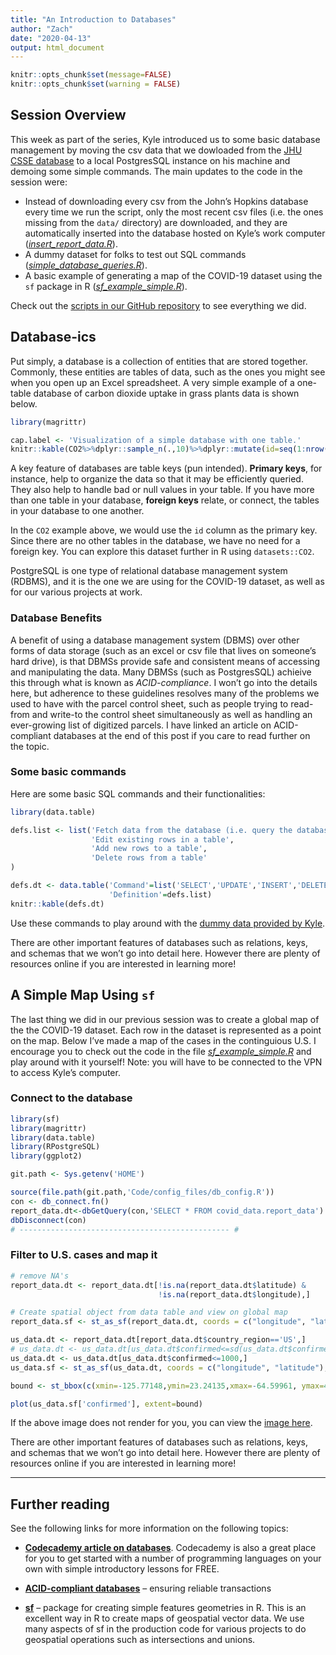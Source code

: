 ```yaml
---
title: "An Introduction to Databases"
author: "Zach"
date: "2020-04-13"
output: html_document
---
```

    
    
```r
knitr::opts_chunk$set(message=FALSE)
knitr::opts_chunk$set(warning = FALSE)
```

## Session Overview
This week as part of the series, Kyle introduced us to some basic database management
by moving the csv data that we dowloaded from the [JHU CSSE database](https://github.com/CSSEGISandData/COVID-19) 
to a local PostgresSQL instance on his machine and demoing some simple commands.  The main 
updates to the code in the session were:

* Instead of downloading every csv from the John's Hopkins database every time we
run the script, only the most recent csv files (i.e. the ones missing from the `data/` directory) are downloaded, and they are automatically inserted into the database hosted on Kyle's work computer ([*insert_report_data.R*](https://github.com/H4estu/COVID19-Data-Exploration/blob/master/scripts/R/session2/insert_report_data.R)).
* A dummy dataset for folks to test out SQL commands ([*simple_database_queries.R*](https://github.com/H4estu/COVID19-Data-Exploration/blob/master/scripts/R/session2/simple_database_queries.R)).
* A basic example of generating a map of the COVID-19 dataset using the `sf` package in R ([*sf_example_simple.R*](https://github.com/H4estu/COVID19-Data-Exploration/blob/master/scripts/R/session2/sf_example_simple.R)).

Check out the [scripts in our GitHub repository](https://github.com/H4estu/COVID19-Data-Exploration/tree/Rmarkdown/scripts/R/session2)
to see everything we did.  

## Database-ics
Put simply, a database is a collection of entities that are stored together.
Commonly, these entities are tables of data, such as the ones you might see
when you open up an Excel spreadsheet.  A very simple example of a one-table database
of carbon dioxide uptake in grass plants data is shown below.

```r
library(magrittr)

cap.label <- 'Visualization of a simple database with one table.'
knitr::kable(CO2%>%dplyr::sample_n(.,10)%>%dplyr::mutate(id=seq(1:nrow(.))), caption=cap.label)
```

A key feature of databases are table keys (pun intended).  **Primary keys**, for instance, 
help to organize the data so that it may be efficiently queried.  They also help
to handle bad or null values in your table.  If you have more than one table
in your database, **foreign keys** relate, or connect, the tables in your database
to one another.  

In the `CO2` example above, we would use the `id` column as the primary key.  Since
there are no other tables in the database, we have no need for a foreign key.  You 
can explore this dataset further in R using `datasets::CO2`.


PostgreSQL is one type of relational database management system (RDBMS), and
it is the one we are using for the COVID-19 dataset, as well as for our various projects at work.  

### Database Benefits 
A benefit of using a database management system (DBMS) over other forms of data storage (such as an excel 
or csv file that lives on someone's hard drive), is that DBMSs provide safe 
and consistent means of accessing and manipulating the data.  Many DBMSs (such as PostgresSQL) achieive 
this through what is known as *ACID-compliance*.  I won't go into the details here,
but adherence to these guidelines resolves many of the problems we used to have with
the parcel control sheet, such as people trying to read-from and write-to the control
sheet simultaneously as well as handling an ever-growing list of digitized parcels.  I have
linked an article on ACID-compliant databases at the end of this post if you care
to read further on the topic.

### Some basic commands
Here are some basic SQL commands and their functionalities:
```r
library(data.table)

defs.list <- list('Fetch data from the database (i.e. query the database)',
                  'Edit existing rows in a table',
                  'Add new rows to a table',
                  'Delete rows from a table'
)

defs.dt <- data.table('Command'=list('SELECT','UPDATE','INSERT','DELETE'),
                      'Definition'=defs.list)
knitr::kable(defs.dt)
```

Use these commands to play around with the [dummy data provided by Kyle](https://github.com/H4estu/COVID19-Data-Exploration/blob/master/scripts/R/session2/simple_database_queries.R).


There are other important features of databases such as relations, keys, and schemas
that we won't go into detail here.  However there are plenty of resources online if you
are interested in learning more!


## A Simple Map Using `sf`
The last thing we did in our previous session was to create a global map of the the
COVID-19 dataset.  Each row in the dataset is represented as a point on the map.
Below I've made a map of the cases in the continguious U.S.  I encourage you to 
check out the code in the file [*sf_example_simple.R*](https://github.com/H4estu/COVID19-Data-Exploration/blob/master/scripts/R/session2/sf_example_simple.R) and play around with it yourself!  Note: you will have to be connected to the VPN to access Kyle's computer.

### Connect to the database
```r
library(sf)
library(magrittr)
library(data.table)
library(RPostgreSQL)
library(ggplot2)

git.path <- Sys.getenv('HOME')

source(file.path(git.path,'Code/config_files/db_config.R'))
con <- db_connect.fn()
report_data.dt<-dbGetQuery(con,'SELECT * FROM covid_data.report_data') %>% data.table
dbDisconnect(con)  
# ----------------------------------------------- #
```

### Filter to U.S. cases and map it
```r
# remove NA's 
report_data.dt <- report_data.dt[!is.na(report_data.dt$latitude) & 
                                 !is.na(report_data.dt$longitude),]

# Create spatial object from data table and view on global map
report_data.sf <- st_as_sf(report_data.dt, coords = c("longitude", "latitude"), crs=4326)

us_data.dt <- report_data.dt[report_data.dt$country_region=='US',]
# us_data.dt <- us_data.dt[us_data.dt$confirmed<=sd(us_data.dt$confirmed)]
us_data.dt <- us_data.dt[us_data.dt$confirmed<=1000,]
us_data.sf <- st_as_sf(us_data.dt, coords = c("longitude", "latitude"), crs=4326)

bound <- st_bbox(c(xmin=-125.77148,ymin=23.24135,xmax=-64.59961, ymax=48.86471))

plot(us_data.sf['confirmed'], extent=bound)
```

If the above image does not render for you, you can view the [image here](https://github.com/H4estu/COVID19-Data-Exploration/blob/RMarkdown/blog/content/post/session2/US_48_map.PNG).


There are other important features of databases such as relations, keys, and schemas
that we won't go into detail here.  However there are plenty of resources online if you
are interested in learning more!

***


## Further reading
See the following links for more information on the following topics:

* [**Codecademy article on databases**](https://www.codecademy.com/articles/what-is-rdbms-sql).
Codecademy is also a great place for you to get started with a number of programming languages
on your own with simple introductory lessons for FREE.

* [**ACID-compliant databases**](https://database.guide/what-is-acid-in-databases/) -- ensuring
reliable transactions

* [**sf**](https://cran.r-project.org/web/packages/sf/vignettes/sf1.html) -- package for
creating simple features geometries in R.  This is an excellent way in R to create maps
of geospatial vector data.  We use many aspects of sf in the production code for various projects
to do geospatial operations such as intersections and unions.

